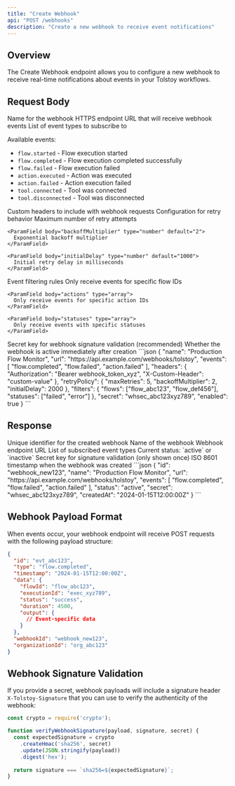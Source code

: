```yaml
---
title: "Create Webhook"
api: "POST /webhooks"
description: "Create a new webhook to receive event notifications"
---
```


## Overview

The Create Webhook endpoint allows you to configure a new webhook to receive real-time notifications about events in your Tolstoy workflows.

## Request Body

<ParamField body="name" type="string" required>
  Name for the webhook
</ParamField>

<ParamField body="url" type="string" required>
  HTTPS endpoint URL that will receive webhook events
</ParamField>

<ParamField body="events" type="array" required>
  List of event types to subscribe to
  
  Available events:
  - `flow.started` - Flow execution started
  - `flow.completed` - Flow execution completed successfully
  - `flow.failed` - Flow execution failed
  - `action.executed` - Action was executed
  - `action.failed` - Action execution failed
  - `tool.connected` - Tool was connected
  - `tool.disconnected` - Tool was disconnected
</ParamField>

<ParamField body="headers" type="object">
  Custom headers to include with webhook requests
</ParamField>

<ParamField body="retryPolicy" type="object">
  Configuration for retry behavior
  
  <Expandable title="Retry Policy">
    <ParamField body="maxRetries" type="number" default="3">
      Maximum number of retry attempts
    </ParamField>
    
    <ParamField body="backoffMultiplier" type="number" default="2">
      Exponential backoff multiplier
    </ParamField>
    
    <ParamField body="initialDelay" type="number" default="1000">
      Initial retry delay in milliseconds
    </ParamField>
  </Expandable>
</ParamField>

<ParamField body="filters" type="object">
  Event filtering rules
  
  <Expandable title="Filter Options">
    <ParamField body="flows" type="array">
      Only receive events for specific flow IDs
    </ParamField>
    
    <ParamField body="actions" type="array">
      Only receive events for specific action IDs
    </ParamField>
    
    <ParamField body="statuses" type="array">
      Only receive events with specific statuses
    </ParamField>
  </Expandable>
</ParamField>

<ParamField body="secret" type="string">
  Secret key for webhook signature validation (recommended)
</ParamField>

<ParamField body="enabled" type="boolean" default="true">
  Whether the webhook is active immediately after creation
</ParamField>

<RequestExample>
```json
{
  "name": "Production Flow Monitor",
  "url": "https://api.example.com/webhooks/tolstoy",
  "events": [
    "flow.completed",
    "flow.failed",
    "action.failed"
  ],
  "headers": {
    "Authorization": "Bearer webhook_token_xyz",
    "X-Custom-Header": "custom-value"
  },
  "retryPolicy": {
    "maxRetries": 5,
    "backoffMultiplier": 2,
    "initialDelay": 2000
  },
  "filters": {
    "flows": ["flow_abc123", "flow_def456"],
    "statuses": ["failed", "error"]
  },
  "secret": "whsec_abc123xyz789",
  "enabled": true
}
```
</RequestExample>

## Response

<ResponseField name="id" type="string">
  Unique identifier for the created webhook
</ResponseField>

<ResponseField name="name" type="string">
  Name of the webhook
</ResponseField>

<ResponseField name="url" type="string">
  Webhook endpoint URL
</ResponseField>

<ResponseField name="events" type="array">
  List of subscribed event types
</ResponseField>

<ResponseField name="status" type="string">
  Current status: `active` or `inactive`
</ResponseField>

<ResponseField name="secret" type="string">
  Secret key for signature validation (only shown once)
</ResponseField>

<ResponseField name="createdAt" type="string">
  ISO 8601 timestamp when the webhook was created
</ResponseField>

<ResponseExample>
```json
{
  "id": "webhook_new123",
  "name": "Production Flow Monitor",
  "url": "https://api.example.com/webhooks/tolstoy",
  "events": [
    "flow.completed",
    "flow.failed",
    "action.failed"
  ],
  "status": "active",
  "secret": "whsec_abc123xyz789",
  "createdAt": "2024-01-15T12:00:00Z"
}
```
</ResponseExample>

## Webhook Payload Format

When events occur, your webhook endpoint will receive POST requests with the following payload structure:

```json
{
  "id": "evt_abc123",
  "type": "flow.completed",
  "timestamp": "2024-01-15T12:00:00Z",
  "data": {
    "flowId": "flow_abc123",
    "executionId": "exec_xyz789",
    "status": "success",
    "duration": 4500,
    "output": {
      // Event-specific data
    }
  },
  "webhookId": "webhook_new123",
  "organizationId": "org_abc123"
}
```

## Webhook Signature Validation

If you provide a secret, webhook payloads will include a signature header `X-Tolstoy-Signature` that you can use to verify the authenticity of the webhook:

```javascript
const crypto = require('crypto');

function verifyWebhookSignature(payload, signature, secret) {
  const expectedSignature = crypto
    .createHmac('sha256', secret)
    .update(JSON.stringify(payload))
    .digest('hex');
  
  return signature === `sha256=${expectedSignature}`;
}
```

<Snippet file="api-footer.mdx" />